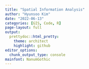 ```yaml
---
title: "Spatial Information Analysis"
author: "Hyunsoo Kim"
date: "2022-06-13"
categories: [GIS, Code, R]
page-layout: full
output:
  prettydoc::html_pretty:
    theme: architect
    highlight: github
editor_options: 
  chunk_output_type: console
mainfont: NanumGothic
---
```

